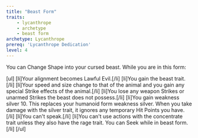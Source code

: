 ```yaml
---
title: "Beast Form"
traits:
    - lycanthrope
    - archetype
    - beast form
archetype: Lycanthrope
prereq: 'Lycanthrope Dedication'
level: 4
---
```


You can Change Shape into your cursed beast. While you are in this form:

[ul]
[li]Your alignment becomes Lawful Evil.[/li]
[li]You gain the beast trait.[/li]
[li]Your speed and size change to that of the animal and you gain any special Strike effects of the animal.[/li]
[li]You lose any weapon Strikes or unarmed Strikes the beast does not possess.[/li]
[li]You gain weakness silver 10. This replaces your humanoid form weakness silver. When you take damage with the silver trait, it ignores any temporary Hit Points you have.[/li]
[li]You can't speak.[/li]
[li]You can't use actions with the concentrate trait unless they also have the rage trait. You can Seek while in beast form.[/li]
[/ul]
